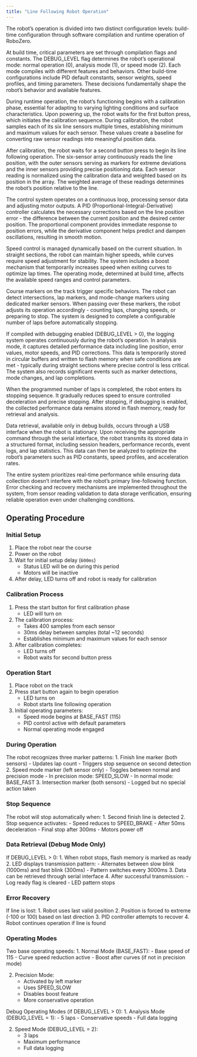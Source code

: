 ```yaml
---
title: "Line Following Robot Operation"
---
```


The robot's operation is divided into two distinct configuration levels: build-time configuration through software compilation and runtime operation of RoboZero.

At build time, critical parameters are set through compilation flags and constants. The DEBUG_LEVEL flag determines the robot's operational mode: normal operation (0), analysis mode (1), or speed mode (2). Each mode compiles with different features and behaviors. Other build-time configurations include PID default constants, sensor weights, speed profiles, and timing parameters. These decisions fundamentally shape the robot's behavior and available features.

During runtime operation, the robot's functioning begins with a calibration phase, essential for adapting to varying lighting conditions and surface characteristics. Upon powering up, the robot waits for the first button press, which initiates the calibration sequence. During calibration, the robot samples each of its six line sensors multiple times, establishing minimum and maximum values for each sensor. These values create a baseline for converting raw sensor readings into meaningful position data.

After calibration, the robot waits for a second button press to begin its line following operation. The six-sensor array continuously reads the line position, with the outer sensors serving as markers for extreme deviations and the inner sensors providing precise positioning data. Each sensor reading is normalized using the calibration data and weighted based on its position in the array. The weighted average of these readings determines the robot's position relative to the line.

The control system operates on a continuous loop, processing sensor data and adjusting motor outputs. A PID (Proportional-Integral-Derivative) controller calculates the necessary corrections based on the line position error - the difference between the current position and the desired center position. The proportional component provides immediate response to position errors, while the derivative component helps predict and dampen oscillations, resulting in smooth motion.

Speed control is managed dynamically based on the current situation. In straight sections, the robot can maintain higher speeds, while curves require speed adjustment for stability. The system includes a boost mechanism that temporarily increases speed when exiting curves to optimize lap times. The operating mode, determined at build time, affects the available speed ranges and control parameters.

Course markers on the track trigger specific behaviors. The robot can detect intersections, lap markers, and mode-change markers using dedicated marker sensors. When passing over these markers, the robot adjusts its operation accordingly - counting laps, changing speeds, or preparing to stop. The system is designed to complete a configurable number of laps before automatically stopping.

If compiled with debugging enabled (DEBUG_LEVEL > 0), the logging system operates continuously during the robot's operation. In analysis mode, it captures detailed performance data including line position, error values, motor speeds, and PID corrections. This data is temporarily stored in circular buffers and written to flash memory when safe conditions are met - typically during straight sections where precise control is less critical. The system also records significant events such as marker detections, mode changes, and lap completions.

When the programmed number of laps is completed, the robot enters its stopping sequence. It gradually reduces speed to ensure controlled deceleration and precise stopping. After stopping, if debugging is enabled, the collected performance data remains stored in flash memory, ready for retrieval and analysis.

Data retrieval, available only in debug builds, occurs through a USB interface when the robot is stationary. Upon receiving the appropriate command through the serial interface, the robot transmits its stored data in a structured format, including session headers, performance records, event logs, and lap statistics. This data can then be analyzed to optimize the robot's parameters such as PID constants, speed profiles, and acceleration rates.

The entire system prioritizes real-time performance while ensuring data collection doesn't interfere with the robot's primary line-following function. Error checking and recovery mechanisms are implemented throughout the system, from sensor reading validation to data storage verification, ensuring reliable operation even under challenging conditions.

## Operating Procedure

### Initial Setup

1. Place the robot near the course
2. Power on the robot
3. Wait for initial setup delay (`600ms`)
   - Status LED will be on during this period
   - Motors will be inactive
4. After delay, LED turns off and robot is ready for calibration

### Calibration Process

1. Press the start button for first calibration phase
   - LED will turn on
2. The calibration process:
   - Takes 400 samples from each sensor
   - 30ms delay between samples (total ~12 seconds)
   - Establishes minimum and maximum values for each sensor
3. After calibration completes:
   - LED turns off
   - Robot waits for second button press

### Operation Start

1. Place robot on the track
2. Press start button again to begin operation
   - LED turns on
   - Robot starts line following operation
3. Initial operating parameters:
   - Speed mode begins at BASE_FAST (115)
   - PID control active with default parameters
   - Normal operating mode engaged

### During Operation

The robot recognizes three marker patterns:
1. Finish line marker (both sensors)
   - Updates lap count
   - Triggers stop sequence on second detection
2. Speed mode marker (left sensor only)
   - Toggles between normal and precision mode
   - In precision mode: SPEED_SLOW
   - In normal mode: BASE_FAST
3. Intersection marker (both sensors)
   - Logged but no special action taken

### Stop Sequence

The robot will stop automatically when:
1. Second finish line is detected
2. Stop sequence activates:
   - Speed reduces to SPEED_BRAKE
   - After 50ms deceleration
   - Final stop after 300ms
   - Motors power off

### Data Retrieval (Debug Mode Only)

If DEBUG_LEVEL > 0:
1. When robot stops, flash memory is marked as ready
2. LED displays transmission pattern:
   - Alternates between slow blink (1000ms) and fast blink (300ms)
   - Pattern switches every 3000ms
3. Data can be retrieved through serial interface
4. After successful transmission:
   - Log ready flag is cleared
   - LED pattern stops

### Error Recovery

If line is lost:
1. Robot uses last valid position
2. Position is forced to extreme (-100 or 100) based on last direction
3. PID controller attempts to recover
4. Robot continues operation if line is found

### Operating Modes

Two base operating speeds:
1. Normal Mode (BASE_FAST):
   - Base speed of 115
   - Curve speed reduction active
   - Boost after curves (if not in precision mode)

2. Precision Mode:
   - Activated by left marker
   - Uses SPEED_SLOW
   - Disables boost feature
   - More conservative operation

Debug Operating Modes (if DEBUG_LEVEL > 0):
1. Analysis Mode (DEBUG_LEVEL = 1):
   - 5 laps
   - Conservative speeds
   - Full data logging

2. Speed Mode (DEBUG_LEVEL = 2):
   - 3 laps
   - Maximum performance
   - Full data logging